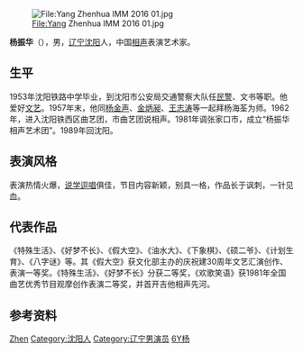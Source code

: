 {{Otheruses|other=原名杨振华的中国文学史家|杨公骥}}
{{BLP unsourced|time=2021-11-20T09:18:13+00:00}}
[[File:Yang_Zhenhua_IMM_2016_01.jpg|File:Yang Zhenhua IMM 2016 01.jpg]]

'''杨振华'''（{{bd|1936年|||}}），男，[[辽宁|辽宁]][[沈阳|沈阳]]人，中国[[相声|相声]]表演艺术家。

== 生平 ==
1953年沈阳铁路中学毕业，到沈阳市公安局交通警察大队任[[民警|民警]]、文书等职。他爱好[[文艺|文艺]]。1957年末，他同[[杨金声|杨金声]]、[[金炳昶|金炳昶]]、[[王志涛|王志涛]]等一起拜杨海荃为师。1962年，进入沈阳铁西区曲艺团，市曲艺团说相声。1981年调张家口市，成立“杨振华相声艺术团”。1989年回沈阳。

== 表演风格 ==
表演热情火爆，[[说|说]][[学|学]][[逗|逗]][[太平歌词|唱]]俱佳，节目内容新颖，别具一格，作品长于讽刺，一针见血。

== 代表作品 ==
《特殊生活》、《好梦不长》、《假大空》、《油水大》、《下象棋》、《硕二爷》、《计划生育》、《八字谜》等。其《假大空》获文化部主办的庆祝建30周年文艺汇演创作、表演一等奖。《特殊生活》、《好梦不长》分获二等奖，《欢歌笑语》获1981年全国曲艺优秀节目观摩创作表演二等奖，并首开吉他相声先河。

== 参考资料 ==
{{reflist}}

{{中国文学艺术界联合会第六届全国委员会}}

{{Authority control}}
{{DEFAULTSORT:Yang杨}}
[[Category:杨姓|Zhen]]
[[Category:沈阳人|Category:沈阳人]]
[[Category:辽宁男演员|Category:辽宁男演员]]
[[Category:相声演员|6Y杨]]
